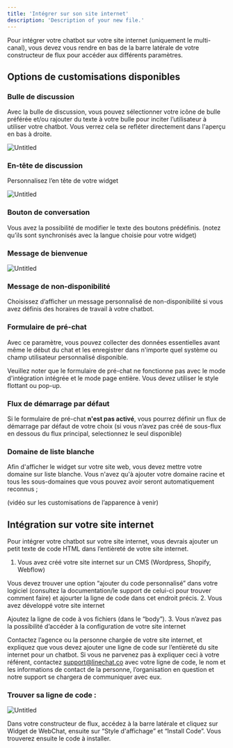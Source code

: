 ```yaml
---
title: 'Intégrer sur son site internet'
description: 'Description of your new file.'
---
```

<Info>Pour intégrer votre chatbot sur votre site internet (uniquement le multi-canal), vous devez vous rendre en bas de la barre latérale de votre constructeur de flux pour accéder aux différents paramètres.</Info>

## Options de customisations disponibles

### Bulle de discussion

Avec la bulle de discussion, vous pouvez sélectionner votre icône de bulle préférée et/ou rajouter du texte à votre bulle pour inciter l’utilisateur à utiliser votre chatbot. Vous verrez cela se refléter directement dans l'aperçu en bas à droite.

![Untitled](https://prod-files-secure.s3.us-west-2.amazonaws.com/2332a841-c3ae-4efc-ae1d-99e0f9f9a232/ba7e91b8-9fe8-49f7-8b36-74bf8267ccdc/Untitled.png)

### En-tête de discussion

Personnalisez l’en tête de votre widget

![Untitled](https://prod-files-secure.s3.us-west-2.amazonaws.com/2332a841-c3ae-4efc-ae1d-99e0f9f9a232/326c9fe6-1f69-4755-94d1-fe4feaa4fd71/Untitled.png)

### Bouton de conversation

Vous avez la possibilité de modifier le texte des boutons prédéfinis. (notez qu’ils sont synchronisés avec la langue choisie pour votre widget)

### Message de bienvenue

![Untitled](https://prod-files-secure.s3.us-west-2.amazonaws.com/2332a841-c3ae-4efc-ae1d-99e0f9f9a232/0c8a8e39-997e-4ae4-8b30-6bb250b8b138/Untitled.png)

### Message de non-disponibilité

Choisissez d’afficher un message personnalisé de non-disponibilité si vous avez définis des horaires de travail à votre chatbot.

### Formulaire de pré-chat

Avec ce paramètre, vous pouvez collecter des données essentielles avant même le début du chat et les enregistrer dans n'importe quel système ou champ utilisateur personnalisé disponible.

Veuillez noter que le formulaire de pré-chat ne fonctionne pas avec le mode d'intégration intégrée et le mode page entière. Vous devez utiliser le style flottant ou pop-up.

### Flux de démarrage par défaut

Si le formulaire de pré-chat **n'est pas activé**, vous pourrez définir un flux de démarrage par défaut de votre choix (si vous n’avez pas créé de sous-flux en dessous du flux principal, selectionnez le seul disponible)

### Domaine de liste blanche

Afin d'afficher le widget sur votre site web, vous devez mettre votre domaine sur liste blanche. Vous n'avez qu'à ajouter votre domaine racine et tous les sous-domaines que vous pouvez avoir seront automatiquement reconnus ;

(vidéo sur les customisations de l’apparence à venir)

## Intégration sur votre site internet

Pour intégrer votre chatbot sur votre site internet, vous devrais ajouter un petit texte de code HTML dans l’entièreté de votre site internet.

1. Vous avez créé votre site internet sur un CMS (Wordpress, Shopify, Webflow)

Vous devez trouver une option “ajouter du code personnalisé” dans votre logiciel (consultez la documentation/le support de celui-ci pour trouver comment faire) et ajourter la ligne de code dans cet endroit précis.
2. Vous avez développé votre site internet

Ajoutez la ligne de code à vos fichiers (dans le “body”).
3. Vous n’avez pas la possibilité d’accéder à la configuration de votre site internet

Contactez l’agence ou la personne chargée de votre site internet, et expliquez que vous devez ajouter une ligne de code sur l’entièreté du site internet pour un chatbot. Si vous ne parvenez pas à expliquer ceci à votre référent, contactez support@linechat.co avec votre ligne de code, le nom et les informations de contact de la personne, l’organisation en question et notre support se chargera de communiquer avec eux.

### Trouver sa ligne de code :

![Untitled](https://prod-files-secure.s3.us-west-2.amazonaws.com/2332a841-c3ae-4efc-ae1d-99e0f9f9a232/cd1e02c7-65fb-4f12-b852-a34f223f9345/Untitled.png)

Dans votre constructeur de flux, accédez à la barre latérale et cliquez sur Widget de WebChat, ensuite sur “Style d'affichage” et “Install Code”. Vous trouverez ensuite le code à installer.